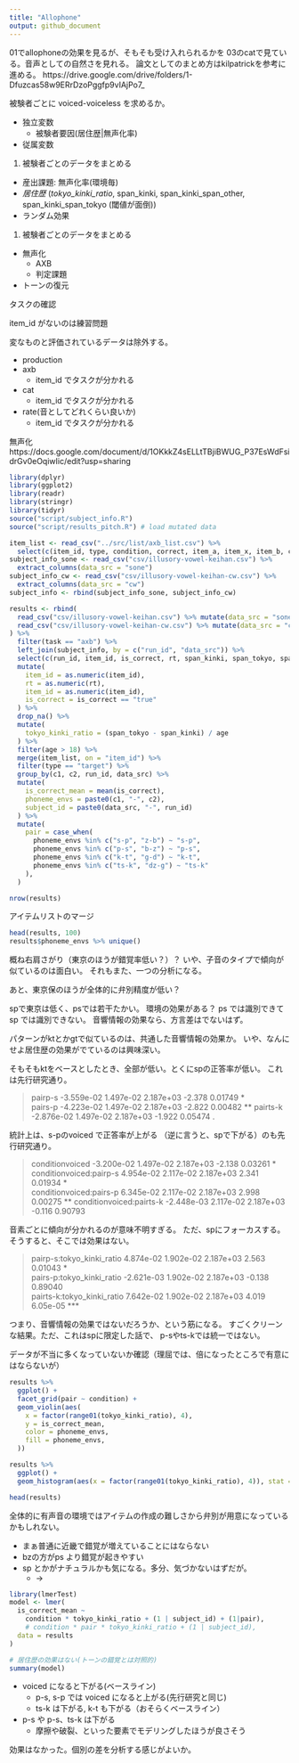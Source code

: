 ```yaml
---
title: "Allophone"
output: github_document
---
```


01でallophoneの効果を見るが、そもそも受け入れられるかを
03のcatで見ている。音声としての自然さを見れる。
論文としてのまとめ方はkilpatrickを参考に進める。
https://drive.google.com/drive/folders/1-Dfuzcas58w9ERrDzoPggfp9vIAjPo7_

被験者ごとに voiced-voiceless を求めるか。

- 独立変数
  - 被験者要因(居住歴|無声化率)
- 従属変数
1. 被験者ごとのデータをまとめる
  * 産出課題: 無声化率(環境毎)
  * *居住歴* (*tokyo_kinki_ratio*, span_kinki, span_kinki_span_other, span_kinki_span_tokyo (閾値が面倒))
  - ランダム効果  
1. 被験者ごとのデータをまとめる
  * 無声化
    * AXB
    * 判定課題
  * トーンの復元
  
タスクの確認

item_id がないのは練習問題

変なものと評価されているデータは除外する。

* production
* axb
  * item_id でタスクが分かれる
* cat
  * item_id でタスクが分かれる
* rate(音としてどれくらい良いか)
  * item_id でタスクが分かれる
  
無声化
https://docs.google.com/document/d/1OKkkZ4sELLtTBjiBWUG_P37EsWdFsidrGv0eOqiwIic/edit?usp=sharing

```r
library(dplyr)
library(ggplot2)
library(readr)
library(stringr)
library(tidyr)
source("script/subject_info.R")
source("script/results_pitch.R") # load mutated data
```

```r
item_list <- read_csv("../src/list/axb_list.csv") %>%
  select(c(item_id, type, condition, correct, item_a, item_x, item_b, c1, c2))
subject_info_sone <- read_csv("csv/illusory-vowel-keihan.csv") %>%
  extract_columns(data_src = "sone")
subject_info_cw <- read_csv("csv/illusory-vowel-keihan-cw.csv") %>%
  extract_columns(data_src = "cw")
subject_info <- rbind(subject_info_sone, subject_info_cw)

results <- rbind(
  read_csv("csv/illusory-vowel-keihan.csv") %>% mutate(data_src = "sone"),
  read_csv("csv/illusory-vowel-keihan-cw.csv") %>% mutate(data_src = "cw")
) %>%
  filter(task == "axb") %>%
  left_join(subject_info, by = c("run_id", "data_src")) %>%
  select(c(run_id, item_id, is_correct, rt, span_kinki, span_tokyo, span_unknown, age, data_src, correct)) %>%
  mutate(
    item_id = as.numeric(item_id),
    rt = as.numeric(rt),
    item_id = as.numeric(item_id),
    is_correct = is_correct == "true"
  ) %>%
  drop_na() %>%
  mutate(
    tokyo_kinki_ratio = (span_tokyo - span_kinki) / age
  ) %>%
  filter(age > 18) %>%
  merge(item_list, on = "item_id") %>%
  filter(type == "target") %>%
  group_by(c1, c2, run_id, data_src) %>%
  mutate(
    is_correct_mean = mean(is_correct),
    phoneme_envs = paste0(c1, "-", c2),
    subject_id = paste0(data_src, "-", run_id)
  ) %>%
  mutate(
    pair = case_when(
      phoneme_envs %in% c("s-p", "z-b") ~ "s-p",
      phoneme_envs %in% c("p-s", "b-z") ~ "p-s",
      phoneme_envs %in% c("k-t", "g-d") ~ "k-t",
      phoneme_envs %in% c("ts-k", "dz-g") ~ "ts-k"
    ),
  )

nrow(results)
```

アイテムリストのマージ

```r
head(results, 100)
results$phoneme_envs %>% unique()
```

概ね右肩さがり（東京のほうが錯覚率低い？）？
いや、子音のタイプで傾向が似ているのは面白い。
それもまた、一つの分析になる。

あと、東京保のほうが全体的に弁別精度が低い？

spで東京は低く、psでは若干たかい。
環境の効果がある？ ps では識別できて sp では識別できない。
音響情報の効果なら、方言差はでないはず。

パターンがktとかgtで似ているのは、共通した音響情報の効果か。
いや、なんにせよ居住歴の効果がでているのは興味深い。

そもそもktをベースとしたとき、全部が低い。とくにspの正答率が低い。
これは先行研究通り。

> pairp-s                                    -3.559e-02  1.497e-02  2.187e+03  -2.378  0.01749 *  
> pairs-p                                    -4.223e-02  1.497e-02  2.187e+03  -2.822  0.00482 ** 
> pairts-k                                   -2.876e-02  1.497e-02  2.187e+03  -1.922  0.05474 .  

統計上は、s-pのvoiced で正答率が上がる
（逆に言うと、spで下がる）のも先行研究通り。

> conditionvoiced                            -3.200e-02  1.497e-02  2.187e+03  -2.138  0.03261 *  
> conditionvoiced:pairp-s                     4.954e-02  2.117e-02  2.187e+03   2.341  0.01934 *  
> conditionvoiced:pairs-p                     6.345e-02  2.117e-02  2.187e+03   2.998  0.00275 ** 
> conditionvoiced:pairts-k                   -2.448e-03  2.117e-02  2.187e+03  -0.116  0.90793   

音素ごとに傾向が分かれるのが意味不明すぎる。
ただ、spにフォーカスする。そうすると、そこでは効果はない。

> pairp-s:tokyo_kinki_ratio                   4.874e-02  1.902e-02  2.187e+03   2.563  0.01043 *  
> pairs-p:tokyo_kinki_ratio                  -2.621e-03  1.902e-02  2.187e+03  -0.138  0.89040    
> pairts-k:tokyo_kinki_ratio                  7.642e-02  1.902e-02  2.187e+03   4.019 6.05e-05 ***

つまり、音響情報の効果ではないだろうか、という筋になる。
すごくクリーンな結果。ただ、これはspに限定した話で、
p-sやts-kでは統一ではない。

データが不当に多くなっていないか確認（理屈では、倍になったところで有意にはならないが）

```r
results %>%
  ggplot() +
  facet_grid(pair ~ condition) +
  geom_violin(aes(
    x = factor(range01(tokyo_kinki_ratio), 4),
    y = is_correct_mean,
    color = phoneme_envs,
    fill = phoneme_envs,
  ))

results %>%
  ggplot() +
  geom_histogram(aes(x = factor(range01(tokyo_kinki_ratio), 4)), stat = "count")
```
```r
head(results)
```

全体的に有声音の環境ではアイテムの作成の難しさから弁別が用意になっているかもしれない。

- まぁ普通に近畿で錯覚が増えていることにはならない
- bzの方がps より錯覚が起きやすい
- sp とかがナチュラルかも気になる。多分、気づかないはずだが。
  - →

```r
library(lmerTest)
model <- lmer(
  is_correct_mean ~
    condition * tokyo_kinki_ratio + (1 | subject_id) + (1|pair),
    # condition * pair * tokyo_kinki_ratio + (1 | subject_id),
  data = results
)

# 居住歴の効果はない(トーンの錯覚とは対照的)
summary(model)
```

- voiced になると下がる(ベースライン)
  - p-s, s-p では voiced になると上がる(先行研究と同じ)
  - ts-k は下がる, k-t も下がる（おそらくベースライン）
- p-s や p-s、ts-k は下がる
  - 摩擦や破裂、といった要素でモデリングしたほうが良さそう

効果はなかった。個別の差を分析する感じがよいか。